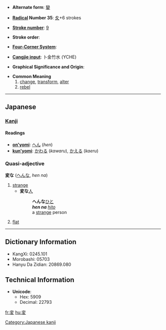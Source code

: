 * '''Alternate form''': [[變]]

* '''[[Wiktionary:Chinese radical index| Radical]] Number 35''': [[Wiktionary:Chinese radical index 夊|夊]]+6 strokes

* '''[[Wiktionary:Chinese total strokes index|Stroke number]]''': [[Wiktionary:Chinese total strokes index 9|9]]

* '''Stroke order''': 

* '''[[Wiktionary:Chinese four corner index|Four-Corner System]]''': 

* '''[[Wiktionary:Chinese Cangjie index|Cangjie input]]''': 卜金竹水 (YCHE)

* '''Graphical Significance and Origin''': 

* '''Common Meaning'''
*# [[change]], [[transform]], [[alter]]
*# [[rebel]]

----

== Japanese ==
=== [[Kanji]] ===

====Readings====
* '''[[on'yomi]]''': [[へん]] (''hen'')
* '''[[kun'yomi]]''': [[かわる]] (''kawaru''), [[かえる]] (''kaeru'')

=== Quasi-adjective ===
'''変な''' ([[へん]]な, ''hen na'')

# [[strange]]
#* '''変な'''[[人]]
#*: '''へんな'''[[ひと]]
#*: '''''hen na''' [[hito]]''
#*: a [[strange]] person
# {{music}} [[flat]]


----

== Dictionary Information ==

* KangXi: 0245.101
* Morobashi: 05703
* Hanyu Da Zidian: 20869.080

== Technical Information ==

* '''Unicode''':
** Hex: 5909
** Decimal: 22793

[[Category:Japanese kanji]]

[[fr:変]]
[[hu:変]]